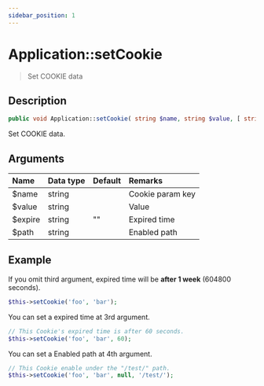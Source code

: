 ```yaml
---
sidebar_position: 1
---
```


# Application::setCookie

> Set COOKIE data

## Description

```php
public void Application::setCookie( string $name, string $value, [ string $expire = "" ], [ string $path = "/" ] )
```

Set COOKIE data.

## Arguments

| Name    | Data type | Default | Remarks          |
| :------ | :-------- | :------ | :--------------- |
| $name   | string    |         | Cookie param key |
| $value  | string    |         | Value            |
| $expire | string    | ""      | Expired time     |
| $path   | string    |         | Enabled path     |

## Example

If you omit third argument, expired time will be **after 1 week** (604800 seconds).

```php title="Controller"
$this->setCookie('foo', 'bar');
```

You can set a expired time at 3rd argument.

```php title="Controller"
// This Cookie's expired time is after 60 seconds.
$this->setCookie('foo', 'bar', 60);
```

You can set a Enabled path at 4th argument.

```php title="Controller"
// This Cookie enable under the "/test/" path.
$this->setCookie('foo', 'bar', null, '/test/');
```
